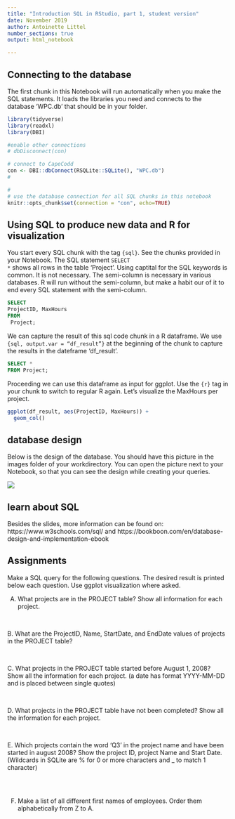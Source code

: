 ```yaml
---
title: "Introduction SQL in RStudio, part 1, student version"
date: November 2019
author: Antoinette Littel
number_sections: true
output: html_notebook

---
```




<h2> Connecting to the database </h2>

The first chunk in this Notebook will run automatically when you make the SQL statements. It loads the libraries you need and connects to the database 'WPC.db' that should be in your folder. 

```r
library(tidyverse)
library(readxl)
library(DBI)

#enable other connections
# dbDisconnect(con)

# connect to CapeCodd
con <- DBI::dbConnect(RSQLite::SQLite(), "WPC.db")
#

#
# use the database connection for all SQL chunks in this notebook 
knitr::opts_chunk$set(connection = "con", echo=TRUE)
```


<h2> Using SQL to produce new data and R for visualization </h2>

You start every SQL chunk with the tag <code>{sql}</code>. See the chunks provided in your Notebook. The SQL statement <code>SELECT *</code> shows all rows in the table 'Project'. Using captital for the SQL keywords is common. It is not necessary. The semi-column is necessary in various databases. R will run without the semi-column, but make a habit our of it to end every SQL statement with the semi-column.

```sql
SELECT
ProjectID, MaxHours
FROM
 Project;
```

We can capture the result of this sql code chunk in a R dataframe. We use <code> {sql, output.var = "df_result"}</code> at the beginning of the chunk to capture the results in the dateframe 'df_result'.


```sql
SELECT *
FROM Project;
```

Proceeding we can use this dataframe as input for ggplot. Use the <code>{r}</code> tag in your chunk to switch to regular R again. Let's visualize the MaxHours per project.

```r
ggplot(df_result, aes(ProjectID, MaxHours)) +
  geom_col()
```


<h2> database design </h2>

Below is the design of the database. You should have this picture in the images folder of your workdirectory. You can open the picture next to your Notebook, so that you can see the design while creating your queries.

<img src = "images/WPCdatabase.png" />


<h2> learn about SQL </h2>
Besides the slides, more information can be found on:
https://www.w3schools.com/sql/
and https://bookboon.com/en/database-design-and-implementation-ebook

<h2> Assignments </h2>
Make a SQL query for the following questions. The desired result is printed below each question. Use ggplot visualization where asked. 

A.	What projects are in the PROJECT table? Show all information for each project.

```sql

```
<br>
B.	What are the ProjectID, Name, StartDate, and EndDate values of projects in the PROJECT table?


```sql

```
<br>
C.	What projects in the PROJECT table started before August 1, 2008? Show all the information for each project. (a date has format YYYY-MM-DD and is placed between single quotes)

```sql

```
<br>
D.	What projects in the PROJECT table have not been completed? Show all the information for each project.


```sql

```
<br>
E.	Which projects contain the word 'Q3' in the project name and have been started in august 2008? Show the project ID, project Name and Start Date. (Wildcards in SQLite are % for 0 or more characters and _ to match 1 character)


```sql

```
<br>


F.	Make a list of all different first names of employees. Order them alphabetically from Z to A.

```sql

```
<br>
